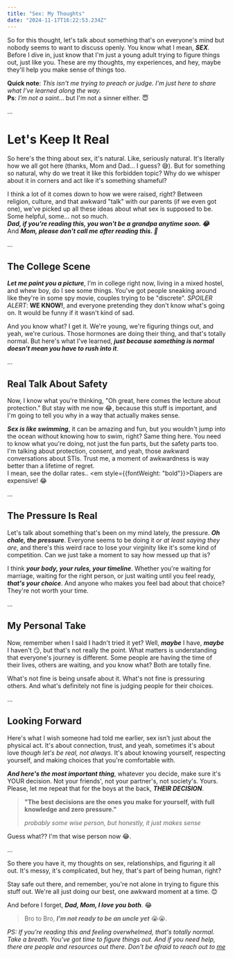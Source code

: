 ```yaml
---
title: "Sex: My Thoughts"
date: "2024-11-17T16:22:53.234Z"
---
```


So for this thought, let's talk about something that's on everyone's mind but nobody seems to want to discuss openly. You know what I mean, **_SEX_**. Before I dive in, just know that I'm just a young adult trying to figure things out, just like you. These are my thoughts, my experiences, and hey, maybe they'll help you make sense of things too.

**Quick note**: _This isn't me trying to preach or judge. I'm just here to share what I've learned along the way._<br />
**Ps**: _I'm not a saint_... but I'm not a sinner either. 😇

...

# Let's Keep It Real

So here's the thing about sex, it's natural. Like, seriously natural. It's literally how we all got here (thanks, Mom and Dad... I guess? 😅). But for something so natural, why do we treat it like this forbidden topic? Why do we whisper about it in corners and act like it's something shameful?

I think a lot of it comes down to how we were raised, right? Between religion, culture, and that awkward "talk" with our parents (if we even got one), we've picked up all these ideas about what sex is supposed to be. Some helpful, some... not so much.<br />
_**Dad, if you're reading this, you won't be a grandpa anytime soon. 😂**_<br />
And _**Mom, please don't call me after reading this. 🙈**_

...

## The College Scene

_**Let me paint you a picture**_, I'm in college right now, living in a mixed hostel, and whew boy, do I see some things. You've got people sneaking around like they're in some spy movie, couples trying to be "discrete". _SPOILER ALERT_: **WE KNOW!**, and everyone pretending they don't know what's going on. It would be funny if it wasn't kind of sad.

And you know what? I get it. We're young, we're figuring things out, and yeah, we're curious. Those hormones are doing their thing, and that's totally normal. But here's what I've learned, _**just because something is normal doesn't mean you have to rush into it**_.

...

## Real Talk About Safety

Now, I know what you're thinking, "Oh great, here comes the lecture about protection." But stay with me now 😂, because this stuff is important, and I'm going to tell you why in a way that actually makes sense.

_**Sex is like swimming**_, it can be amazing and fun, but you wouldn't jump into the ocean without knowing how to swim, right? Same thing here. You need to know what you're doing, not just the fun parts, but the safety parts too. I'm talking about protection, consent, and yeah, those awkward conversations about STIs. Trust me, a moment of awkwardness is way better than a lifetime of regret.<br />
I mean, see the dollar rates.. <em style={{fontWeight: "bold"}}>Diapers are expensive! 😂</em>

...

## The Pressure Is Real

Let's talk about something that's been on my mind lately, the pressure. _**Oh chale, the pressure**_. Everyone seems to be doing it _or at least saying they are_, and there's this weird race to lose your virginity like it's some kind of competition. Can we just take a moment to say how messed up that is?

I think _**your body, your rules, your timeline**_. Whether you're waiting for marriage, waiting for the right person, or just waiting until you feel ready, **_that's your choice_**. And anyone who makes you feel bad about that choice? They're not worth your time.

...

## My Personal Take

Now, remember when I said I hadn't tried it yet? Well, _**maybe**_ I have, _**maybe**_ I haven't 😏, but that's not really the point. What matters is understanding that everyone's journey is different. Some people are having the time of their lives, others are waiting, and you know what? Both are totally fine.

What's not fine is being unsafe about it. What's not fine is pressuring others. And what's definitely not fine is judging people for their choices.

...

## Looking Forward

Here's what I wish someone had told me earlier, sex isn't just about the physical act. It's about connection, trust, and yeah, sometimes it's about love _though let's be real, not always_. It's about knowing yourself, respecting yourself, and making choices that you're comfortable with.

_**And here's the most important thing**_, whatever you decide, make sure it's YOUR decision. Not your friends', not your partner's, not society's. Yours.
Please, let me repeat that for the boys at the back, _**THEIR DECISION**_.

> **"The best decisions are the ones you make for yourself, with full knowledge and zero pressure."**
>
> _probably some wise person, but honestly, it just makes sense_

Guess what?? I'm that wise person now 😂.

...

So there you have it, my thoughts on sex, relationships, and figuring it all out. It's messy, it's complicated, but hey, that's part of being human, right?

Stay safe out there, and remember, you're not alone in trying to figure this stuff out. We're all just doing our best, one awkward moment at a time. 😊

And before I forget, _**Dad, Mom, I love you both**_. 😂

> Bro to Bro, **_I'm not ready to be an uncle yet_** 😭😭.

_PS: If you're reading this and feeling overwhelmed, that's totally normal. Take a breath. You've got time to figure things out. And if you need help, there are people and resources out there. Don't be afraid to reach out to [me](mailto:admin@theniitettey.live)_
